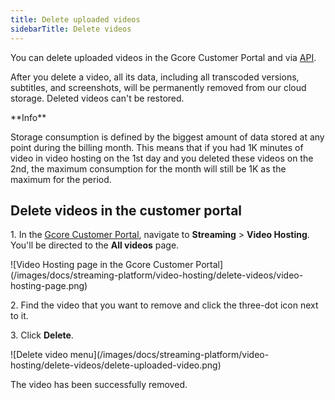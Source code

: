 ---
title: Delete uploaded videos
sidebarTitle: Delete videos
---

You can delete uploaded videos in the Gcore Customer Portal and via [API](https://api.gcore.com/docs/streaming#tag/Videos/operation/delete_api_videos_id). 

After you delete a video, all its data, including all transcoded versions, subtitles, and screenshots, will be permanently removed from our cloud storage. Deleted videos can't be restored. 

<Info>
**Info**

Storage consumption is defined by the biggest amount of data stored at any point during the billing month. This means that if you had 1K minutes of video in video hosting on the 1st day and you deleted these videos on the 2nd, the maximum consumption for the month will still be 1K as the maximum for the period.
</Info>

## Delete videos in the customer portal

1\. In the [Gcore Customer Portal](https://accounts.gcore.com/reports/dashboard), navigate to **Streaming** > **Video Hosting**. You'll be directed to the **All videos** page.


<Frame>![Video Hosting page in the Gcore Customer Portal](/images/docs/streaming-platform/video-hosting/delete-videos/video-hosting-page.png)</Frame>



2\. Find the video that you want to remove and click the three-dot icon next to it. 

3\. Click **Delete**.


<Frame>![Delete video menu](/images/docs/streaming-platform/video-hosting/delete-videos/delete-uploaded-video.png)</Frame>



The video has been successfully removed.